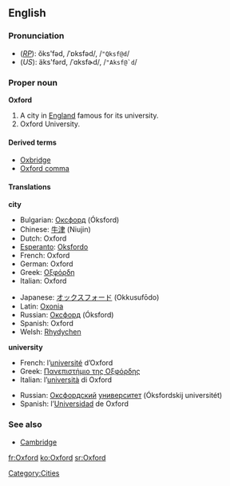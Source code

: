 ==English==
===Pronunciation===
*(''[[RP]]''): ŏks'fəd, /ˈɒksfəd/, /<tt>"Qksf@d</tt>/
*(''US''): äks'fərd, /ˈɑksfɚd/, /<tt>"Aksf@`d</tt>/

===Proper noun===
'''Oxford'''
{{wikipedia}}

# A city in [[England]] famous for its university.
# Oxford University.

====Derived terms====
*[[Oxbridge]]
*[[Oxford comma]]

====Translations====
'''city'''
{{top}}
*Bulgarian: [[Оксфорд]] (Óksford) {{m}}
*Chinese: [[牛津]] (Niujin)
*Dutch: Oxford
*[[Esperanto]]: [[Oksfordo]]
*French: Oxford
*German: Oxford
*Greek: [[Οξφόρδη]]
*Italian: Oxford
{{mid}}
*Japanese: [[オックスフォード]] (Okkusufōdo)
*Latin: [[Oxonia]]
*Russian: [[Оксфорд]] (Óksford) {{m}}
*Spanish: Oxford
*Welsh: [[Rhydychen]]
{{bottom}}

'''university'''
{{top}}
*French: l’[[université]] d’Oxford {{f}}
*Greek: [[Πανεπιστήμιο της Οξφόρδης]]
*Italian: l’[[università]] di Oxford {{f}}
{{mid}}
*Russian: [[Оксфордский]] [[университет]] (Óksfordskij universitét) {{m}}
*Spanish: l’[[Universidad]] de Oxford {{f}}
{{bottom}}

===See also===
*[[Cambridge]]

[[Category:Cities]]

[[fr:Oxford]]
[[ko:Oxford]]
[[sr:Oxford]]